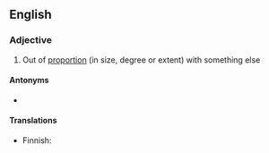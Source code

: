 ==English==

===Adjective===
{{en-adj}}

# Out of [[proportion]] (in size, degree or extent) with something else

====Antonyms====
* {{l|en|commensurate}}

====Translations====
{{trans-top|out of proportion with}}
* Finnish: {{t|fi|yhteismitaton}}
{{trans-mid}}
{{trans-bottom}}